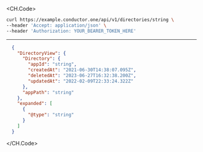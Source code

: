 
<CH.Code>
```bash Example Request
curl https://example.conductor.one/api/v1/directories/string \
--header 'Accept: application/json' \
--header 'Authorization: YOUR_BEARER_TOKEN_HERE'
```
---

```json Example Response
  {
    "DirectoryView": {
      "Directory": {
        "appId": "string",
        "createdAt": "2021-06-30T14:38:07.095Z",
        "deletedAt": "2023-06-27T16:32:38.200Z",
        "updatedAt": "2022-02-09T22:33:24.322Z"
      },
      "appPath": "string"
    },
    "expanded": [
      {
        "@type": "string"
      }
    ]
  }
```
</CH.Code>
